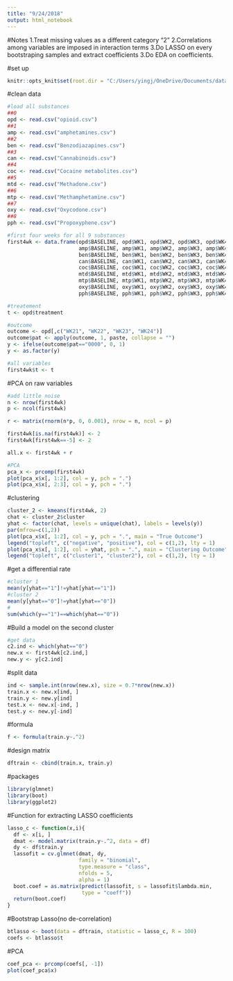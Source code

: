 ---
title: "9/24/2018"
output: html_notebook
---
#Notes
1.Treat missing values as a different category "2" 
2.Correlations among variables are imposed in interaction terms
3.Do LASSO on every bootstraping samples and extract coefficients
3.Do EDA on coefficients.

#set up
```{r setup}
knitr::opts_knit$set(root.dir = "C:/Users/yingj/OneDrive/Documents/data-cleaned")
```

#clean data
```{r}
#load all substances
##0
opd <- read.csv("opioid.csv")
##1
amp <- read.csv("amphetamines.csv")
##2
ben <- read.csv("Benzodiazapines.csv")
##3
can <- read.csv("Cannabinoids.csv")
##4
coc <- read.csv("Cocaine metabolites.csv")
##5
mtd <- read.csv("Methadone.csv")
##6
mtp <- read.csv("Methamphetamine.csv")
##7
oxy <- read.csv("Oxycodone.csv")
##8
pph <- read.csv("Propoxyphene.csv")

#first four weeks for all 9 substances
first4wk <- data.frame(opd$BASELINE, opd$WK1, opd$WK2, opd$WK3, opd$WK4,
                       amp$BASELINE, amp$WK1, amp$WK2, amp$WK3, amp$WK4,
                       ben$BASELINE, ben$WK1, ben$WK2, ben$WK3, ben$WK4,
                       can$BASELINE, can$WK1, can$WK2, can$WK3, can$WK4,
                       coc$BASELINE, coc$WK1, coc$WK2, coc$WK3, coc$WK4,
                       mtd$BASELINE, mtd$WK1, mtd$WK2, mtd$WK3, mtd$WK4,
                       mtp$BASELINE, mtp$WK1, mtp$WK2, mtp$WK3, mtp$WK4,
                       oxy$BASELINE, oxy$WK1, oxy$WK2, oxy$WK3, oxy$WK4,
                       pph$BASELINE, pph$WK1, pph$WK2, pph$WK3, pph$WK4)

#treatement
t <- opd$treatment

#outcome
outcome <- opd[,c("WK21", "WK22", "WK23", "WK24")]
outcome$pat <- apply(outcome, 1, paste, collapse = "")
y <- ifelse(outcome$pat=="0000", 0, 1)
y <- as.factor(y)

#all variables
first4wk$t <- t
```
#PCA on raw variables
```{r}
#add little noise
n <- nrow(first4wk)
p <- ncol(first4wk)

r <- matrix(rnorm(n*p, 0, 0.001), nrow = n, ncol = p)

first4wk[is.na(first4wk)] <- 2
first4wk[first4wk==-5] <- 2

all.x <- first4wk + r

#PCA
pca_x <- prcomp(first4wk)
plot(pca_x$x[, 1:2], col = y, pch = ".")
plot(pca_x$x[, 2:3], col = y, pch = ".")
```
#clustering
```{r}
cluster_2 <- kmeans(first4wk, 2)
chat <- cluster_2$cluster
yhat <- factor(chat, levels = unique(chat), labels = levels(y))
par(mfrow=c(1,2))
plot(pca_x$x[, 1:2], col = y, pch = ".", main = "True Outcome")
legend("topleft", c("negative", "positive"), col = c(1,2), lty = 1)
plot(pca_x$x[, 1:2], col = yhat, pch = ".", main = "Clustering Outcome")
legend("topleft", c("cluster1", "cluster2"), col = c(1,2), lty = 1)
```
#get a differential rate
```{r}
#cluster 1
mean(y[yhat=="1"]!=yhat[yhat=="1"])
#cluster 2
mean(y[yhat=="0"]!=yhat[yhat=="0"])
#
sum(which(y=="1")==which(yhat=="0"))
```
#Build a model on the second cluster
```{r}
#get data
c2.ind <- which(yhat=="0")
new.x <- first4wk[c2.ind,]
new.y <- y[c2.ind]
```
#split data
```{r}
ind <- sample.int(nrow(new.x), size = 0.7*nrow(new.x))
train.x <- new.x[ind, ]
train.y <- new.y[ind]
test.x <- new.x[-ind, ]
test.y <- new.y[-ind]
```
#formula
```{r}
f <- formula(train.y~.^2)
```
#design matrix
```{r}
dftrain <- cbind(train.x, train.y)
```
#packages
```{r}
library(glmnet)
library(boot)
library(ggplot2)
```
#Function for extracting LASSO coefficients 
```{r}
lasso_c <- function(x,i){
  df <- x[i, ]
  dmat <- model.matrix(train.y~.^2, data = df)
  dy <- df$train.y
  lassofit = cv.glmnet(dmat, dy, 
                       family = "binomial",
                       type.measure = "class",
                       nfolds = 5,
                       alpha = 1)
  boot.coef = as.matrix(predict(lassofit, s = lassofit$lambda.min, 
                        type = "coeff"))
  return(boot.coef)
}
```
#Bootstrap Lasso(no de-correlation)
```{r}
btlasso <- boot(data = dftrain, statistic = lasso_c, R = 100)
coefs <- btlasso$t
```
#PCA
```{r, warning=FALSE}
coef_pca <- prcomp(coefs[, -1])
plot(coef_pca$x)
```




